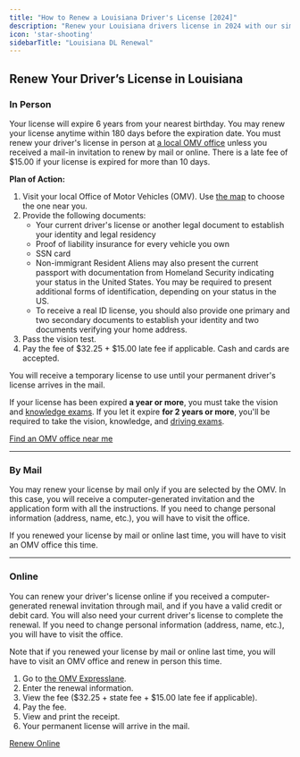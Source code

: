 ```yaml
---
title: "How to Renew a Louisiana Driver's License [2024]"
description: "Renew your Louisiana drivers license in 2024 with our simple, step-by-step guide. Find all the necessary requirements, forms, fees, and online renewal options to ensure a hassle-free experience. Stay legal and avoid fines - start your renewal process now!"
icon: 'star-shooting'
sidebarTitle: "Louisiana DL Renewal"
---
```


## Renew Your Driver’s License in Louisiana

### In Person

Your license will expire 6 years from your nearest birthday. You may renew your license anytime within 180 days before the expiration date. You must renew your driver's license in person at [a local OMV office](https://driving-tests.org/dmv-near-me/louisiana-dmv-office-locations/) unless you received a mail-in invitation to renew by mail or online. There is a late fee of $15.00 if your license is expired for more than 10 days.

**Plan of Action:**
1. Visit your local Office of Motor Vehicles (OMV). Use [the map](https://driving-tests.org/dmv-near-me/louisiana-dmv-office-locations/) to choose the one near you.
2. Provide the following documents:
   - Your current driver's license or another legal document to establish your identity and legal residency
   - Proof of liability insurance for every vehicle you own
   - SSN card
   - Non-immigrant Resident Aliens may also present the current passport with documentation from Homeland Security indicating your status in the United States. You may be required to present additional forms of identification, depending on your status in the US.
   - To receive a real ID license, you should also provide one primary and two secondary documents to establish your identity and two documents verifying your home address.
3. Pass the vision test.
4. Pay the fee of $32.25 + $15.00 late fee if applicable. Cash and cards are accepted.

You will receive a temporary license to use until your permanent driver's license arrives in the mail.

If your license has been expired **a year or more**, you must take the vision and [knowledge exams](#dmv-knowledge-test). If you let it expire **for 2 years or more**, you'll be required to take the vision, knowledge, and [driving exams](#dmv-driving-test).

[Find an OMV office near me](https://driving-tests.org/dmv-near-me/)

---

### By Mail

You may renew your license by mail only if you are selected by the OMV. In this case, you will receive a computer-generated invitation and the application form with all the instructions. If you need to change personal information (address, name, etc.), you will have to visit the office.

If you renewed your license by mail or online last time, you will have to visit an OMV office this time.

---

### Online

You can renew your driver's license online if you received a computer-generated renewal invitation through mail, and if you have a valid credit or debit card. You will also need your current driver's license to complete the renewal. If you need to change personal information (address, name, etc.), you will have to visit the office.

Note that if you renewed your license by mail or online last time, you will have to visit an OMV office and renew in person this time.

1. Go to [the OMV Expresslane](https://dps.expresslane.org/driverslicense/).
2. Enter the renewal information.
3. View the fee ($32.25 + state fee + $15.00 late fee if applicable).
4. Pay the fee.
5. View and print the receipt.
6. Your permanent license will arrive in the mail.

[Renew Online](https://dps.expresslane.org/driverslicense/)